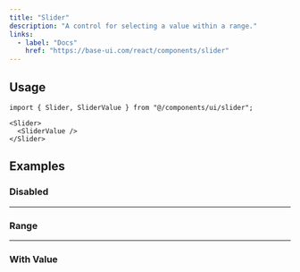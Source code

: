 ```yaml
---
title: "Slider"
description: "A control for selecting a value within a range."
links:
  - label: "Docs"
    href: "https://base-ui.com/react/components/slider"
---
```


<Preview name="slider-demo" />

## Usage

```tsx title="Imports"
import { Slider, SliderValue } from "@/components/ui/slider";
```

```tsx title="Anatomy"
<Slider>
  <SliderValue />
</Slider>
```

## Examples

### Disabled

<Preview name="slider-disabled" />

---

### Range

<Preview name="slider-range" />

---

### With Value

<Preview name="slider-with-value" />
